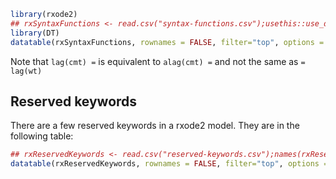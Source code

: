 ```r
library(rxode2)
## rxSyntaxFunctions <- read.csv("syntax-functions.csv");usethis::use_data(rxSyntaxFunctions)
library(DT)
datatable(rxSyntaxFunctions, rownames = FALSE, filter="top", options = list(pageLength = 10, scrollX=T) )
```

Note that `lag(cmt) = ` is equivalent to `alag(cmt) = ` and not the same as `= lag(wt)`

## Reserved keywords

There are a few reserved keywords in a rxode2 model.  They are  in the following table:

```r
## rxReservedKeywords <- read.csv("reserved-keywords.csv");names(rxReservedKeywords)[1] <- "Reserved Name";usethis::use_data(rxReservedKeywords)
datatable(rxReservedKeywords, rownames = FALSE, filter="top", options = list(pageLength = 10, scrollX=T) )
```

